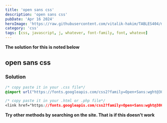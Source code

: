 ```yaml
---
title: 'open sans css'
description: 'open sans css'
pubDate: 'Apr 16 2024'
heroImage: 'https://raw.githubusercontent.com/vitalik-hakim/TABLES404/main/error_b/CSS.png'
category: 'css'
tags: [css, javascript, j, whatever, font-family, font, whateve]
---
```


**The solution for this is noted below**

## open sans css

### Solution

```css
/* copy paste it in your .css file*/
@import url("https://fonts.googleapis.com/css2?family=Open+Sans:wght@300;400;600;700;800&display=swap");

/* copy paste it in your .html or .php file*/
<link href="https://fonts.googleapis.com/css2?family=Open+Sans:wght@300;400;600;700;800&display=swap" rel="stylesheet" type="text/css">
```

**Try other methods by searching on the site. That is if this doesn't work**

